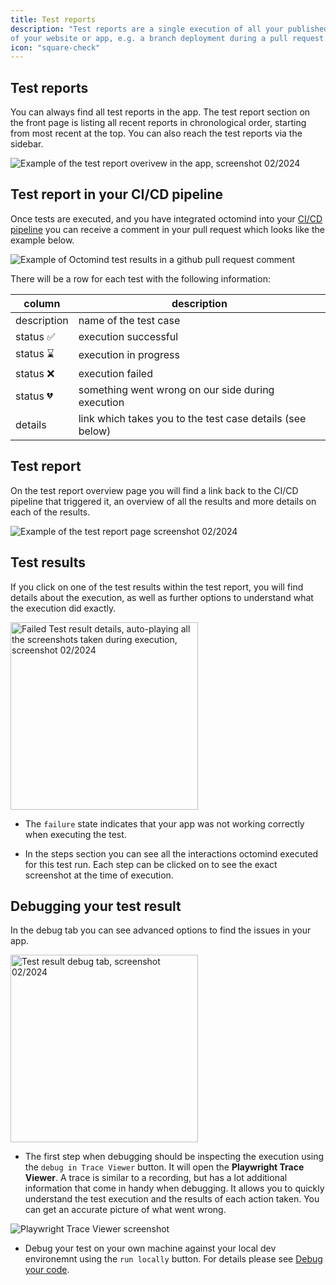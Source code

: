 ```yaml
---
title: Test reports
description: "Test reports are a single execution of all your published test cases. They are tied to a single execution URL, so one specific deployment
of your website or app, e.g. a branch deployment during a pull request."
icon: "square-check"
---
```


## Test reports

You can always find all test reports in the app. The test report section on the front page is listing all recent reports in chronological order, starting from most recent at the top.
You can also reach the test reports via the sidebar.

<Frame caption="Example of the test report overivew in the app, screenshot 02/2024">
  <img
    src="images/test-report-overview.png"
    alt="Example of the test report overivew in the app, screenshot 02/2024"
  />
</Frame>

## Test report in your CI/CD pipeline

Once tests are executed, and you have integrated octomind into your <a href="/integrations-overview">CI/CD pipeline</a> you can receive a comment in your pull request which looks like the example below.

<Frame caption="Example of Octomind test results in a commit comment, screenshot 09/2023">
  <img
    src="images/Octomind-test-results-commit-comments-GitHub-example.png"
    alt="Example of Octomind test results in a github pull request comment"
  />
</Frame>

There will be a row for each test with the following information:

| column      | description                                               |
| ----------- | --------------------------------------------------------- |
| description | name of the test case                                     |
| status ✅   | execution successful                                      |
| status ⌛️   | execution in progress                                     |
| status ❌   | execution failed                                          |
| status 💔   | something went wrong on our side during execution         |
| details     | link which takes you to the test case details (see below) |

## Test report

On the test report overview page you will find a link back to the CI/CD pipeline that triggered it, an overview of
all the results and more details on each of the results.

<img
  src="/images/test-report.png"
  alt="Example of the test report page screenshot 02/2024"
/>

## Test results

If you click on one of the test results within the test report, you will find details about the execution, as well as further options to understand what the execution did exactly.

<Frame caption="Failed Test result details, auto-playing all the screenshots taken during execution, screenshot 02/2024">
  <img
    width="300"
    src="images/test-result.png"
    alt="Failed Test result details, auto-playing all the screenshots taken during execution, screenshot 02/2024"
  />
</Frame>

- The `failure` state indicates that your app was not working correctly when executing the test.

- In the steps section you can see all the interactions octomind executed for this test run. Each step can be clicked on
  to see the exact screenshot at the time of execution.

## Debugging your test result

In the debug tab you can see advanced options to find the issues in your app.

<Frame caption="Test result debug tab, screenshot 02/2024">
  <img
    width="300"
    src="images/debug-tab.png"
    alt="Test result debug tab, screenshot 02/2024"
  />
</Frame>

- The first step when debugging should be inspecting the execution using the `debug in Trace Viewer` button.
  It will open the **Playwright Trace Viewer**. A trace is similar to a recording, but has a lot additional information that
  come in handy when debugging. It allows you to quickly understand the test execution and the results of each action taken.
  You can get an accurate picture of what went wrong.

<Frame caption="Use Playwright Trace Viewer within Octomind">
  <img
    src="images/screenshot-Playwright-Trace-Viewer.png"
    alt="Playwright Trace Viewer screenshot"
  />
</Frame>

- Debug your test on your own machine against your local dev environemnt using the `run locally` button. For details please see [Debug your code](/debugtopus).
